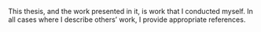 This thesis, and the work presented in it, is work that I conducted myself.
In all cases where I describe others' work, I provide appropriate references.
